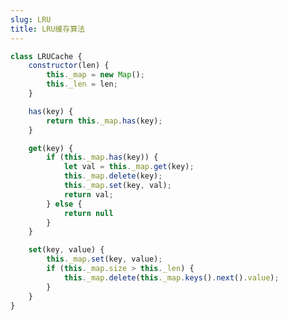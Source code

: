```yaml
---
slug: LRU
title: LRU缓存算法
---
```




```js
class LRUCache {
    constructor(len) {
        this._map = new Map();
        this._len = len;
    }

    has(key) {
        return this._map.has(key);
    }

    get(key) {
        if (this._map.has(key)) {
            let val = this._map.get(key);
            this._map.delete(key);
            this._map.set(key, val);
            return val;
        } else {
            return null
        }
    }

    set(key, value) {
        this._map.set(key, value);
        if (this._map.size > this._len) {
            this._map.delete(this._map.keys().next().value);
        }
    }
}
```